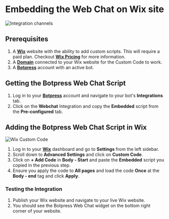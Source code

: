 # Embedding the Web Chat on Wix site 

![Integration channels](/docs/content/wix-banner.png)

## Prerequisites

1. A [**Wix**](https://www.wix.com) website with the ability to add custom scripts. This will require a paid plan. Checkout [**Wix Pricing**](https://www.wix.com/upgrade/website) for more information.
2. A [**Domain**](https://support.wix.com/en/article/connecting-a-domain-to-the-wix-name-servers) connected to your Wix website for the Custom Code to work. 
2. A [**Botpress**](https://sso.botpress.cloud) account with an active bot.

## Getting the Botpress Web Chat Script

1. Log in to your [**Botpress**](https://sso.botpress.cloud) account and navigate to your bot's **Integrations** tab.
2. Click on the **Webchat** Integration and copy the **Embedded** script from the **Pre-configured** tab.


## Adding the Botpress Web Chat Script in Wix

![Wix Custom Code](/docs/content/wix-custom-code.png)

1. Log in to your [**Wix**](https://www.wix.com) dashboard and go to **Settings** from the left sidebar.
3. Scroll down to **Advanced Settings** and click on **Custom Code**.
5. Click on **+ Add Code** in **Body - Start** and paste the **Embedded** script you copied in the previous step.
9. Ensure you apply the code to **All pages** and load the code **Once** at the **Body - end** tag and click **Apply**.

### Testing the Integration

1. Publish your Wix website and navigate to your live Wix website.
2. You should see the Botpress Web Chat widget on the bottom right corner of your website.
